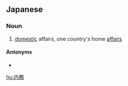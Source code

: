 {{also|內務|内务}}
==Japanese==
{{ja-kanjitab|ない|む|yomi=on}}

===Noun===
{{ja-noun|ないむ}}

# [[domestic]] affairs, one country's home [[affair]]s

====Antonyms====
* {{ja-r|外務|がいむ}}

[[hu:内務]]